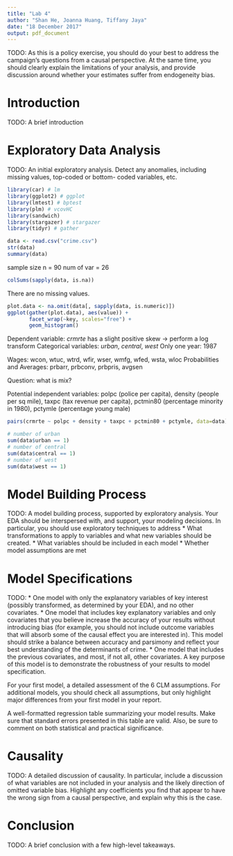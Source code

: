 ```yaml
---
title: "Lab 4"
author: "Shan He, Joanna Huang, Tiffany Jaya"
date: "18 December 2017"
output: pdf_document
---
```


TODO: As this is a policy exercise, you should do your best to address the campaign’s questions from a causal perspective. At the same time, you should clearly explain the limitations of your analysis, and provide discussion around whether your estimates suffer from endogeneity bias.

# Introduction 

TODO: A brief introduction

# Exploratory Data Analysis

TODO: An initial exploratory analysis. Detect any anomalies, including missing values, top-coded or bottom- coded variables, etc.

```r
library(car) # lm
library(ggplot2) # ggplot
library(lmtest) # bptest
library(plm) # vcovHC
library(sandwich) 
library(stargazer) # stargazer
library(tidyr) # gather
```

```r
data <- read.csv("crime.csv")
str(data)
summary(data)
```

sample size n = 90
num of var = 26

```r
colSums(sapply(data, is.na))
```

There are no missing values. 

```r
plot.data <- na.omit(data[, sapply(data, is.numeric)])
ggplot(gather(plot.data), aes(value)) + 
       facet_wrap(~key, scales="free") + 
       geom_histogram()
```

Dependent variable: $crmrte$ has a slight positive skew -> perform a log transform
Categorical variables: $urban$, $central$, $west$
Only one year: 1987

Wages: wcon, wtuc, wtrd, wfir, wser, wmfg, wfed, wsta, wloc
Probabilities and Averages: prbarr, prbconv, prbpris, avgsen

Question: what is mix? 

Potential independent variables: polpc (police per capita), density (people per sq mile), taxpc (tax revenue per capita), pctmin80 (percentage minority in 1980), pctymle (percentage young male)

```r
pairs(crmrte ~ polpc + density + taxpc + pctmin80 + pctymle, data=data)
```

```r
# number of urban
sum(data$urban == 1)
# number of central
sum(data$central == 1)
# number of west
sum(data$west == 1)
```


# Model Building Process

TODO: A model building process, supported by exploratory analysis. Your EDA should be interspersed with, and support, your modeling decisions. In particular, you should use exploratory techniques to address
* What transformations to apply to variables and what new variables should be created.
* What variables should be included in each model
* Whether model assumptions are met





# Model Specifications

TODO: 
* One model with only the explanatory variables of key interest (possibly transformed, as determined by your EDA), and no other covariates.
* One model that includes key explanatory variables and only covariates that you believe increase the accuracy of your results without introducing bias (for example, you should not include outcome variables that will absorb some of the causal effect you are interested in). This model should strike a balance between accuracy and parsimony and reflect your best understanding of the determinants of crime.
* One model that includes the previous covariates, and most, if not all, other covariates. A key purpose of this model is to demonstrate the robustness of your results to model specification.

For your first model, a detailed assessment of the 6 CLM assumptions. For additional models, you should check all assumptions, but only highlight major differences from your first model in your report.

A well-formatted regression table summarizing your model results. Make sure that standard errors presented in this table are valid. Also, be sure to comment on both statistical and practical significance.

# Causality

TODO: A detailed discussion of causality. In particular, include a discussion of what variables are not included in your analysis and the likely direction of omitted variable bias. Highlight any coefficients you find that appear to have the wrong sign from a causal perspective, and explain why this is the case.

# Conclusion

TODO: A brief conclusion with a few high-level takeaways.
